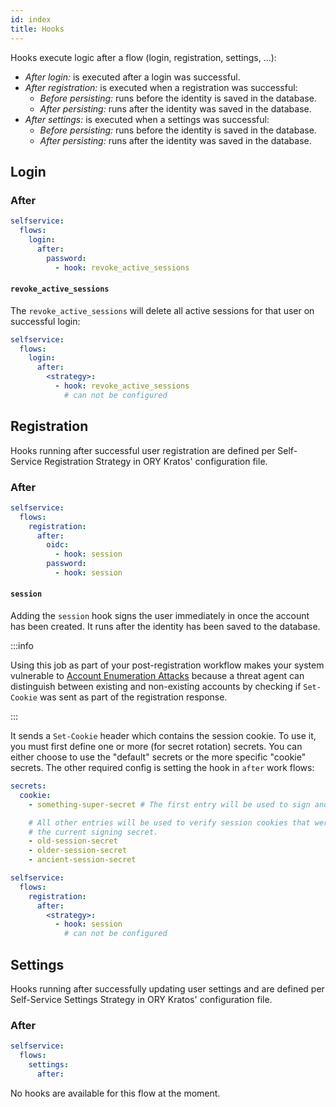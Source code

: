 ```yaml
---
id: index
title: Hooks
---
```


Hooks execute logic after a flow (login, registration, settings, ...):

- *After login:* is executed after a login was successful.
- *After registration:* is executed when a registration was successful:
  - *Before persisting:* runs before the identity is saved in the database.
  - *After persisting:* runs after the identity was saved in the database.
- *After settings:* is executed when a settings was successful:
  - *Before persisting:* runs before the identity is saved in the database.
  - *After persisting:* runs after the identity was saved in the database.

## Login

### After

```yaml title="path/to/my/kratos.config.yml"
selfservice:
  flows:
    login:
      after:
        password:
          - hook: revoke_active_sessions
```

#### `revoke_active_sessions`

The `revoke_active_sessions` will delete all active sessions for that user on
successful login:

```yaml title="path/to/my/kratos.config.yml"
selfservice:
  flows:
    login:
      after:
        <strategy>:
          - hook: revoke_active_sessions
            # can not be configured
```

## Registration

Hooks running after successful user registration are defined per
Self-Service Registration Strategy in ORY Kratos' configuration file.

### After

```yaml title="path/to/my/kratos.config.yml"
selfservice:
  flows:
    registration:
      after:
        oidc:
          - hook: session
        password:
          - hook: session
```

#### `session`

Adding the `session` hook signs the user immediately in once the account has been created.
It runs after the identity has been saved to the database.

:::info

Using this job as part of your post-registration workflow makes your system
vulnerable to
[Account Enumeration Attacks](../../concepts/security.md#account-enumeration-attacks)
because a threat agent can distinguish between existing and non-existing
accounts by checking if `Set-Cookie` was sent as part of the registration
response.

:::

It sends  a `Set-Cookie` header which contains the session
cookie. To use it, you must first define one or more (for secret rotation)
secrets. You can either choose to use the "default" secrets or the more specific "cookie" secrets.
The other required config is setting the hook in `after` work flows:

```yaml title="path/to/my/kratos.config.yml"
secrets:
  cookie:
    - something-super-secret # The first entry will be used to sign and verify session cookies

    # All other entries will be used to verify session cookies that were signed before "something-super-secret" became
    # the current signing secret.
    - old-session-secret
    - older-session-secret
    - ancient-session-secret

selfservice:
  flows:
    registration:
      after:
        <strategy>:
          - hook: session
            # can not be configured
```

## Settings

Hooks running after successfully updating user settings and are defined per
Self-Service Settings Strategy in ORY Kratos' configuration file.

### After

```yaml title="path/to/my/kratos.config.yml"
selfservice:
  flows:
    settings:
      after:
```

No hooks are available for this flow at the moment.

